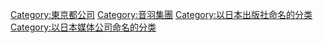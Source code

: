 [[Category:東京都公司|Category:東京都公司]]
[[Category:音羽集團|Category:音羽集團]]
[[Category:以日本出版社命名的分类|Category:以日本出版社命名的分类]]
[[Category:以日本媒体公司命名的分类|Category:以日本媒体公司命名的分类]]